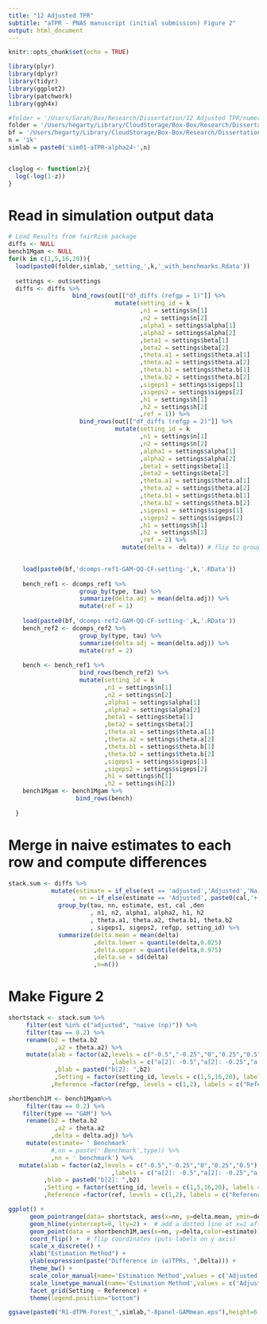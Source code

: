 ```yaml
---
title: "12 Adjusted TPR"
subtitle: "aTPR - PNAS manuscript (initial submission) Figure 2"
output: html_document
---
```


```r
knitr::opts_chunk$set(echo = TRUE)
```

```r
library(plyr)
library(dplyr)
library(tidyr)
library(ggplot2)
library(patchwork)
library(ggh4x)

#folder = '/Users/Sarah/Box/Research/Dissertation/12 Adjusted TPR/numerical/12.05.01/simout/'
folder = '/Users/hegarty/Library/CloudStorage/Box-Box/Research/Dissertation/12 Adjusted TPR/numerical/12.05.01/simout/'
bf = '/Users/hegarty/Library/CloudStorage/Box-Box/Research/Dissertation/12 Adjusted TPR/numerical/12.05.01/r1out/'
n = '1k' 
simlab = paste0('sim01-aTPR-alpha24-',n)


cloglog <- function(z){
  log(-log(1-z))
}
```


# Read in simulation output data
```r
# Load Results from fairRisk package
diffs <- NULL
bench1Mgam <- NULL
for(k in c(1,5,16,20)){
  load(paste0(folder,simlab,'_setting_',k,'_with_benchmarks.Rdata'))
  
  settings <- out$settings
  diffs <- diffs %>%
                  bind_rows(out[["df_diffs (refgp = 1)"]] %>%
                              mutate(setting_id = k
                                     ,n1 = settings$n[1]
                                     ,n2 = settings$n[2]
                                     ,alpha1 = settings$alpha[1]
                                     ,alpha2 = settings$alpha[2]
                                     ,beta1 = settings$beta[1]
                                     ,beta2 = settings$beta[2]
                                     ,theta.a1 = settings$theta.a[1]
                                     ,theta.a2 = settings$theta.a[2]
                                     ,theta.b1 = settings$theta.b[1]
                                     ,theta.b2 = settings$theta.b[2]
                                     ,sigeps1 = settings$sigeps[1]
                                     ,sigeps2 = settings$sigeps[2]
                                     ,h1 = settings$h[1]
                                     ,h2 = settings$h[2]
                                     ,ref = 1)) %>%
                    bind_rows(out[["df_diffs (refgp = 2)"]] %>%
                              mutate(setting_id = k
                                     ,n1 = settings$n[1]
                                     ,n2 = settings$n[2]
                                     ,alpha1 = settings$alpha[1]
                                     ,alpha2 = settings$alpha[2]
                                     ,beta1 = settings$beta[1]
                                     ,beta2 = settings$beta[2]
                                     ,theta.a1 = settings$theta.a[1]
                                     ,theta.a2 = settings$theta.a[2]
                                     ,theta.b1 = settings$theta.b[1]
                                     ,theta.b2 = settings$theta.b[2]
                                     ,sigeps1 = settings$sigeps[1]
                                     ,sigeps2 = settings$sigeps[2]
                                     ,h1 = settings$h[1]
                                     ,h2 = settings$h[2]
                                     ,ref = 2) %>%
                                mutate(delta = -delta)) # flip to group 2 - group 1
                            

    load(paste0(bf,'dcomps-ref1-GAM-QQ-CF-setting-',k,'.RData'))
    
    bench_ref1 <- dcomps_ref1 %>%
                    group_by(type, tau) %>%
                    summarize(delta.adj = mean(delta.adj)) %>%
                    mutate(ref = 1)
  
    load(paste0(bf,'dcomps-ref2-GAM-QQ-CF-setting-',k,'.RData'))
    bench_ref2 <- dcomps_ref2 %>%
                    group_by(type, tau) %>%
                    summarize(delta.adj = mean(delta.adj)) %>%
                    mutate(ref = 2)
    
    bench <- bench_ref1 %>%
                    bind_rows(bench_ref2) %>%
                    mutate(setting_id = k
                           ,n1 = settings$n[1]
                           ,n2 = settings$n[2]
                           ,alpha1 = settings$alpha[1]
                           ,alpha2 = settings$alpha[2]
                           ,beta1 = settings$beta[1]
                           ,beta2 = settings$beta[2]
                           ,theta.a1 = settings$theta.a[1]
                           ,theta.a2 = settings$theta.a[2]
                           ,theta.b1 = settings$theta.b[1]
                           ,theta.b2 = settings$theta.b[2]
                           ,sigeps1 = settings$sigeps[1]
                           ,sigeps2 = settings$sigeps[2]
                           ,h1 = settings$h[1]
                           ,h2 = settings$h[2])
    bench1Mgam <- bench1Mgam %>%
                   bind_rows(bench)
    
  }
```



# Merge in naive estimates to each row and compute differences
```r
stack.sum <- diffs %>%
            mutate(estimate = if_else(est == 'adjusted','Adjusted','Naive')
                  , nn = if_else(estimate == 'Adjusted', paste0(cal,'+',den),' naive')) %>%
              group_by(tau, nn, estimate, est, cal ,den
                       , n1, n2, alpha1, alpha2, h1, h2
                       , theta.a1, theta.a2, theta.b1, theta.b2
                       , sigeps1, sigeps2, refgp, setting_id) %>%
              summarize(delta.mean = mean(delta)
                        ,delta.lower = quantile(delta,0.025)
                        ,delta.upper = quantile(delta,0.975)
                        ,delta.se = sd(delta)
                        ,n=n())          
```

# Make Figure 2
```r
shortstack <- stack.sum %>%
     filter(est %in% c("adjusted", "naive (np)")) %>%
     filter(tau == 0.2) %>%
     rename(b2 = theta.b2
             ,a2 = theta.a2) %>%
     mutate(alab = factor(a2,levels = c("-0.5","-0.25","0","0.25","0.5")
                             ,labels = c("a[2]: -0.5","a[2]: -0.25","a[2]: 0","a[2]: 0.25","a[2]: 0.5"))
             ,blab = paste0("b[2]: ",b2) 
             ,Setting = factor(setting_id, levels = c(1,5,16,20), labels =c("Fair-1","Unfair-1","Fair-2","Unfair-2"))
            ,Reference =factor(refgp, levels = c(1,2), labels = c("Reference: 1", "Reference: 2"))  )

shortbench1M <- bench1Mgam%>%
     filter(tau == 0.2) %>%
    filter(type == "GAM") %>%
     rename(b2 = theta.b2
             ,a2 = theta.a2
            ,delta = delta.adj) %>%
     mutate(estimate= ' Benchmark'
            #,nn = paste(' Benchmark',type)) %>%
            ,nn = ' benchmark') %>%
   mutate(alab = factor(a2,levels = c("-0.5","-0.25","0","0.25","0.5")
                             ,labels = c("a[2]: -0.5","a[2]: -0.25","a[2]: 0","a[2]: 0.25","a[2]: 0.5"))
          ,blab = paste0("b[2]: ",b2)
          ,Setting = factor(setting_id, levels = c(1,5,16,20), labels = c("Fair-1","Unfair-1","Fair-2","Unfair-2"))
          ,Reference =factor(ref, levels = c(1,2), labels = c("Reference: 1", "Reference: 2")) )
```


```r
ggplot() +
      geom_pointrange(data= shortstack, aes(x=nn, y=delta.mean, ymin=delta.lower, ymax=delta.upper, color=estimate), size = 0.2) +
      geom_hline(yintercept=0, lty=2) +  # add a dotted line at x=1 after flip
      geom_point(data = shortbench1M,aes(x=nn, y=delta,color=estimate)) + 
      coord_flip() +  # flip coordinates (puts labels on y axis) 
      scale_x_discrete() +
      xlab("Estimation Method") +
      ylab(expression(paste("Difference in (a)TPRs, ",Delta))) + 
      theme_bw() + 
      scale_color_manual(name='Estimation Method',values = c('Adjusted' = 'black', 'Naive' = 'maroon',  ' Benchmark' = 'deepskyblue')) +
      scale_linetype_manual(name='Estimation Method',values = c('Adjusted' = 'solid', 'Naive' = 'solid', ' Benchmark' = 'solid'))  +
      facet_grid(Setting ~ Reference) +
      theme(legend.position="bottom") 

ggsave(paste0("R1-dTPR-Forest_",simlab,"-8panel-GAMmean.eps"),height=6.5,width=6, dpi = 300)
```